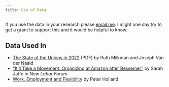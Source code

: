 ```yaml
---
title: Use of Data
---
```


If you use the data in your research please [email me](mailto:Kevin.Reuning@gmail.com). I might one day try to get a grant to support this and it would be helpful to know. 

## Data Used In

- [The State of the Unions in 2022](https://slu.cuny.edu/wp-content/uploads/2022/08/Union_Density-2022_D3.pdf) (PDF) by Ruth Milkman and Joseph Van der Naald
- ["It’ll Take a Movement: Organizing at Amazon after Bessemer"](https://journals.sagepub.com/doi/10.1177/10957960211035077) by Sarah Jaffe in _New Labor Forum_ 
- [Work, Employment and Flexibility](https://www.e-elgar.com/shop/usd/work-employment-and-flexibility-9781035309351.html) by Peter Holland